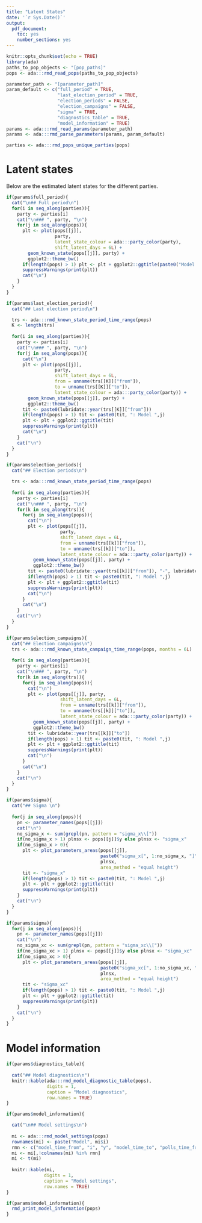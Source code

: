 ```yaml
---
title: "Latent States"
date: '`r Sys.Date()`'
output: 
  pdf_document: 
    toc: yes
    number_sections: yes
---
```


```r
knitr::opts_chunk$set(echo = TRUE)
library(ada)
paths_to_pop_objects <- "[pop_paths]"
pops <- ada:::rmd_read_pops(paths_to_pop_objects)

parameter_path <- "[parameter_path]"
param_default <- c("full_period" = TRUE, 
                   "last_election_period" = TRUE,
                   "election_periods" = FALSE,
                   "election_campaigns" = FALSE,
                   "sigma" = TRUE,                   
                   "diagnostics_table" = TRUE,
                   "model_information" = TRUE)
params <- ada:::rmd_read_params(parameter_path)
params <- ada:::rmd_parse_parameters(params, param_default)

parties <- ada:::rmd_pops_unique_parties(pops)
```

\pagebreak

# Latent states

Below are the estimated latent states for the different parties.


```r
if(params$full_period){
  cat("\n## Full period\n")
  for(i in seq_along(parties)){
    party <- parties[i]
    cat("\n### ", party, "\n")
    for(j in seq_along(pops)){
      plt <- plot(pops[[j]], 
                  party, 
                  latent_state_colour = ada:::party_color(party),
                  shift_latent_days = 6L) + 
        geom_known_state(pops[[j]], party) + 
        ggplot2::theme_bw()
      if(length(pops) > 1) plt <- plt + ggplot2::ggtitle(paste0("Model ",j))
      suppressWarnings(print(plt))
      cat("\n")
    }
  }
}
```



```r
if(params$last_election_period){
  cat("## Last election period\n")

  trs <- ada:::rmd_known_state_period_time_range(pops)
  K <- length(trs)
  
  for(i in seq_along(parties)){
    party <- parties[i]
    cat("\n### ", party, "\n")
    for(j in seq_along(pops)){
      cat("\n")
      plt <- plot(pops[[j]], 
                  party, 
                  shift_latent_days = 6L,
                  from = unname(trs[[K]]["from"]), 
                  to = unname(trs[[K]]["to"]), 
                  latent_state_colour = ada:::party_color(party)) + 
        geom_known_state(pops[[j]], party) + 
        ggplot2::theme_bw()
      tit <- paste0(lubridate::year(trs[[K]]["from"]))
      if(length(pops) > 1) tit <- paste0(tit, ": Model ",j)
      plt <- plt + ggplot2::ggtitle(tit)
      suppressWarnings(print(plt))
      cat("\n")
    }
    cat("\n")
  }
}

```


```r
if(params$election_periods){
  cat("## Election periods\n")

  trs <- ada:::rmd_known_state_period_time_range(pops)
  
  for(i in seq_along(parties)){
    party <- parties[i]
    cat("\n### ", party, "\n")
    for(k in seq_along(trs)){
      for(j in seq_along(pops)){
        cat("\n")
        plt <- plot(pops[[j]], 
                    party, 
                    shift_latent_days = 6L,
                    from = unname(trs[[k]]["from"]), 
                    to = unname(trs[[k]]["to"]), 
                    latent_state_colour = ada:::party_color(party)) + 
          geom_known_state(pops[[j]], party) + 
          ggplot2::theme_bw()
        tit <- paste0(lubridate::year(trs[[k]]["from"]), "-", lubridate::year(trs[[k]]["to"]))
        if(length(pops) > 1) tit <- paste0(tit, ": Model ",j)
        plt <- plt + ggplot2::ggtitle(tit)
        suppressWarnings(print(plt))
        cat("\n")
      }
      cat("\n")
    }
    cat("\n")
  }
}

```




```r

if(params$election_campaigns){
  cat("## Election campaigns\n")
  trs <- ada:::rmd_known_state_campaign_time_range(pops, months = 6L)
  
  for(i in seq_along(parties)){
    party <- parties[i]
    cat("\n### ", party, "\n")
    for(k in seq_along(trs)){
      for(j in seq_along(pops)){
        cat("\n")
        plt <- plot(pops[[j]], party, 
                    shift_latent_days = 6L,
                    from = unname(trs[[k]]["from"]), 
                    to = unname(trs[[k]]["to"]), 
                    latent_state_colour = ada:::party_color(party)) + 
          geom_known_state(pops[[j]], party) + 
          ggplot2::theme_bw()
        tit <- lubridate::year(trs[[k]]["to"])
        if(length(pops) > 1) tit <- paste0(tit, ": Model ",j)
        plt <- plt + ggplot2::ggtitle(tit)
        suppressWarnings(print(plt))
        cat("\n")
      }
      cat("\n")
    }
    cat("\n")
  }
}

```



```r

if(params$sigma){
  cat("## Sigma \n")
  
  for(j in seq_along(pops)){
    pn <- parameter_names(pops[[j]])
    cat("\n")
    no_sigma_x <- sum(grepl(pn, pattern = "sigma_x\\["))
    if(no_sigma_x > 1) plnsx <- pops[[j]]$y else plnsx <- "sigma_x"
    if(no_sigma_x > 0){
      plt <- plot_parameters_areas(pops[[j]], 
                                   paste0("sigma_x[", 1:no_sigma_x, "]"), 
                                   plnsx, 
                                   area_method = "equal height")
      tit <- "sigma_x"
      if(length(pops) > 1) tit <- paste0(tit, ": Model ",j)
      plt <- plt + ggplot2::ggtitle(tit)
      suppressWarnings(print(plt))
    }
    cat("\n")
  }
}

```

```r

if(params$sigma){
  for(j in seq_along(pops)){
    pn <- parameter_names(pops[[j]])
    cat("\n")
    no_sigma_xc <- sum(grepl(pn, pattern = "sigma_xc\\["))
    if(no_sigma_xc > 1) plnsx <- pops[[j]]$y else plnsx <- "sigma_xc"
    if(no_sigma_xc > 0){
      plt <- plot_parameters_areas(pops[[j]], 
                                   paste0("sigma_xc[", 1:no_sigma_xc, "]"), 
                                   plnsx, 
                                   area_method = "equal height")
      tit <- "sigma_xc"
      if(length(pops) > 1) tit <- paste0(tit, ": Model ",j)
      plt <- plt + ggplot2::ggtitle(tit)
      suppressWarnings(print(plt))
    }
    cat("\n")
  }
}

```

\pagebreak

# Model information

```r
if(params$diagnostics_table){
  
  cat("## Model diagnostics\n")
  knitr::kable(ada:::rmd_model_diagnostic_table(pops), 
               digits = 1, 
               caption = "Model diagnostics", 
               row.names = TRUE)
}
```




```r

if(params$model_information){

  cat("\n## Model settings\n")
  
  mi <- ada:::rmd_model_settings(pops)
  rownames(mi) <- paste("Model", mi$i)
  rmn <- c("model_time_from", "i", "y", "model_time_to", "polls_time_from", "polls_time_to", "known_state_time_from", "known_state_time_to")
  mi <- mi[,!colnames(mi) %in% rmn]
  mi <- t(mi)
  
  knitr::kable(mi, 
              digits = 1, 
              caption = "Model settings", 
              row.names = TRUE)
}
```

```r
if(params$model_information){
  rmd_print_model_information(pops)
}
```
